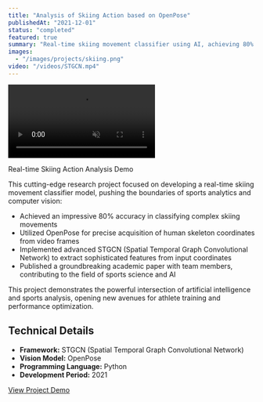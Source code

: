 ```yaml
---
title: "Analysis of Skiing Action based on OpenPose"
publishedAt: "2021-12-01"
status: "completed"
featured: true
summary: "Real-time skiing movement classifier using AI, achieving 80% accuracy in complex movement analysis"
images:
  - "/images/projects/skiing.png"
video: "/videos/STGCN.mp4"
---
```


<div className="relative aspect-w-16 aspect-h-9 my-8">
  <video
    className="w-full h-full rounded-lg object-cover"
    autoPlay
    loop
    muted
    playsInline
  >
    <source src="/videos/STGCN.mp4" type="video/mp4" />
    Your browser does not support the video tag.
  </video>
</div>
<p className="text-center text-sm mt-2">
  Real-time Skiing Action Analysis Demo
</p>

This cutting-edge research project focused on developing a real-time skiing movement classifier model, pushing the boundaries of sports analytics and computer vision:

- Achieved an impressive 80% accuracy in classifying complex skiing movements
- Utilized OpenPose for precise acquisition of human skeleton coordinates from video frames
- Implemented advanced STGCN (Spatial Temporal Graph Convolutional Network) to extract sophisticated features from input coordinates
- Published a groundbreaking academic paper with team members, contributing to the field of sports science and AI

This project demonstrates the powerful intersection of artificial intelligence and sports analysis, opening new avenues for athlete training and performance optimization.

## Technical Details

- **Framework:** STGCN (Spatial Temporal Graph Convolutional Network)
- **Vision Model:** OpenPose
- **Programming Language:** Python
- **Development Period:** 2021

<div className="mt-8">
  <a
    href="/videos/STGCN.mp4"
    className="text-blue-500 hover:text-blue-700 underline"
    target="_blank"
    rel="noopener noreferrer"
  >
    View Project Demo
  </a>
</div>
